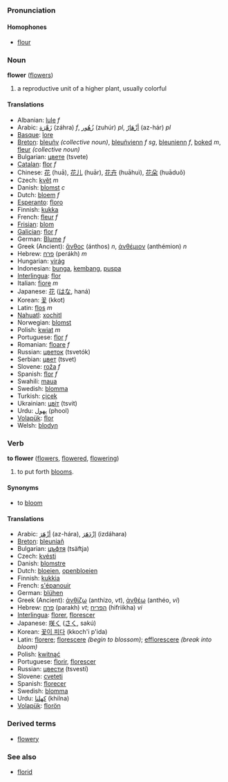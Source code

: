 ===Pronunciation===
====Homophones====
*[[flour]]

===Noun===
'''flower''' ([[flowers]])

#a reproductive unit of a higher plant, usually colorful

====Translations====
*Albanian: [[lule]] ''f''
*Arabic: [[زهرة|زَهْرَة]] (záhra) ''f'', [[زهور|زُهُور]] (zuhúr) ''pl'', [[ازهار|أزْهَارٌ]] (az-hár) ''pl''
*[[Basque]]: [[lore]]
*[[Breton]]: [[bleuñv]] ''(collective noun)'', [[bleuñvienn]] ''f sg'', [[bleunienn]] ''f'', [[boked]] ''m'', [[fleur]] ''(collective noun)''
*Bulgarian: [[цвете]] (tsvete)
*[[Catalan]]: [[flor]] ''f''
*Chinese: [[花]] (huā), [[花儿]] (huār), [[花卉]] (huāhuì), [[花朵]] (huāduǒ)
*Czech: [[květ]] ''m''
*Danish: [[blomst]] ''c''
*Dutch: [[bloem]] ''f''
*[[Esperanto]]: [[floro]]
*Finnish: [[kukka]]
*French: [[fleur]] ''f''
*[[Frisian]]: [[blom]]
*[[Galician]]: [[flor]] ''f''
*German: [[Blume]] ''f''
*Greek (Ancient): [[ἄνθος]] (ánthos) ''n'', [[ἀνθέμιον]] (anthémion) ''n''
*Hebrew: [[פרח]] (perákh) ''m''
*Hungarian: [[virág]]
*Indonesian: [[bunga]], [[kembang]], [[puspa]]
*[[Interlingua]]: [[flor]]
*Italian: [[fiore]] ''m''
*Japanese: [[花]] ([[はな]], haná)
*Korean: [[꽃]] (kkot)
*Latin: [[flos]] ''m''
*[[Nahuatl]]: [[xochitl]]
*Norwegian: [[blomst]]
*Polish: [[kwiat]] ''m''
*Portuguese: [[flor]] ''f''
*Romanian: [[floare]] ''f''
*Russian: [[цветок]] (tsvetók)
*Serbian: [[цвет]] (tsvet)
*Slovene: [[roža]] ''f''
*Spanish: [[flor]] ''f''
*Swahili: [[maua]]
*Swedish: [[blomma]]
*Turkish: [[çicek]]
*Ukrainian: [[цвіт]] (tsvit)
*Urdu: [[پهول]] (phool)
*[[Volapük]]: [[flor]]
*Welsh: [[blodyn]]

===Verb===
'''to flower''' ([[flowers]], [[flowered]], [[flowering]])

# to put forth [[bloom]]s.

====Synonyms====
*to [[bloom]]

====Translations====
*Arabic: [[ازهر|أزْهَرَ]] (az-hára), [[ازدهر|إزْدَهَرَ]] (izdáhara)
*[[Breton]]: [[bleuniañ]]
*Bulgarian: [[цъфтя]] (tsäftja)
*Czech: [[kvésti]]
*Danish: [[blomstre]]
*Dutch: [[bloeien]], [[openbloeien]]
*Finnish: [[kukkia]]
*French: [[s'épanouir]]
*German: [[blühen]]
*Greek (Ancient): [[ἀνθίζω]] (anthízo, ''vt''), [[ἀνθέω]] (anthéo, ''vi'')
*Hebrew: [[פרח]] (parakh) ''vt''; [[הפריח]] (hifriikha) ''vi''
*[[Interlingua]]: [[florer]], [[florescer]]
*Japanese: [[咲く]] ([[さく]], sakú)
*Korean: [[꽃이 피다]] (kkoch'i p'ida)
*Latin: [[florere]]; [[florescere]] ''(begin to blossom)''; [[efflorescere]] ''(break into bloom)''
*Polish: [[kwitnąć]]
*Portuguese: [[florir]], [[florescer]]
*Russian: [[цвести]] (tsvestí)
*Slovene: [[cveteti]]
*Spanish: [[florecer]]
*Swedish: [[blomma]]
*Urdu: [[کهلنا]] (khilna)
*[[Volapük]]: [[florön]]

===Derived terms===
*[[flowery]]

===See also===
*[[florid]]